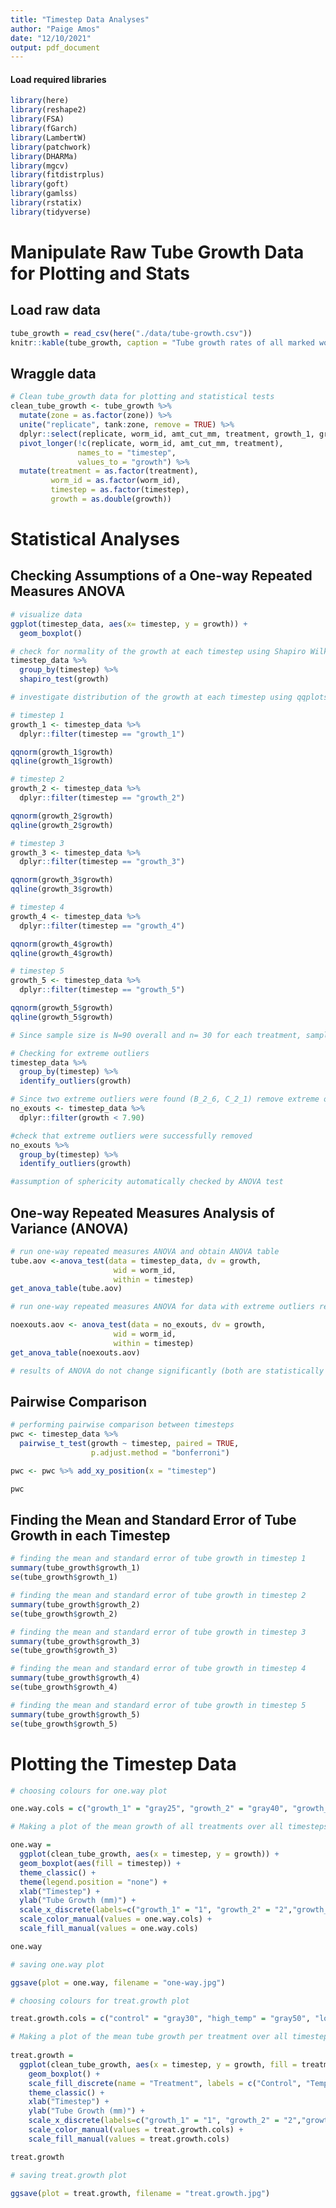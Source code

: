 ---
title: "Timestep Data Analyses"
author: "Paige Amos"
date: "12/10/2021"
output: pdf_document
---

#### Load required libraries
```{r}
library(here)
library(reshape2)
library(FSA) 
library(fGarch)
library(LambertW)
library(patchwork)
library(DHARMa)
library(mgcv)
library(fitdistrplus)
library(goft)
library(gamlss)
library(rstatix)
library(tidyverse)
```

# Manipulate Raw Tube Growth Data for Plotting and Stats

## Load raw data
```{r}
tube_growth = read_csv(here("./data/tube-growth.csv"))
knitr::kable(tube_growth, caption = "Tube growth rates of all marked worms in various treatments.")
```

## Wraggle data
```{r}
# Clean tube_growth data for plotting and statistical tests
clean_tube_growth <- tube_growth %>%
  mutate(zone = as.factor(zone)) %>%
  unite("replicate", tank:zone, remove = TRUE) %>%
  dplyr::select(replicate, worm_id, amt_cut_mm, treatment, growth_1, growth_2, growth_3, growth_4, growth_5) %>%
  pivot_longer(!c(replicate, worm_id, amt_cut_mm, treatment),
               names_to = "timestep",
               values_to = "growth") %>%
  mutate(treatment = as.factor(treatment),
         worm_id = as.factor(worm_id),
         timestep = as.factor(timestep),
         growth = as.double(growth))

```

# Statistical Analyses

## Checking Assumptions of a One-way Repeated Measures ANOVA
```{r}
# visualize data
ggplot(timestep_data, aes(x= timestep, y = growth)) +
  geom_boxplot()

# check for normality of the growth at each timestep using Shapiro Wilks test
timestep_data %>%
  group_by(timestep) %>%
  shapiro_test(growth)

# investigate distribution of the growth at each timestep using qqplots since shapiro-wilk test found growth at all timesteps to be not normal

# timestep 1
growth_1 <- timestep_data %>%
  dplyr::filter(timestep == "growth_1")

qqnorm(growth_1$growth)
qqline(growth_1$growth)

# timestep 2
growth_2 <- timestep_data %>%
  dplyr::filter(timestep == "growth_2")

qqnorm(growth_2$growth)
qqline(growth_2$growth)

# timestep 3
growth_3 <- timestep_data %>%
  dplyr::filter(timestep == "growth_3")

qqnorm(growth_3$growth)
qqline(growth_3$growth)

# timestep 4
growth_4 <- timestep_data %>%
  dplyr::filter(timestep == "growth_4")

qqnorm(growth_4$growth)
qqline(growth_4$growth)

# timestep 5
growth_5 <- timestep_data %>%
  dplyr::filter(timestep == "growth_5")

qqnorm(growth_5$growth)
qqline(growth_5$growth)

# Since sample size is N=90 overall and n= 30 for each treatment, sample size is large enough to ignore the assumption of normality for the ANOVA

# Checking for extreme outliers
timestep_data %>%
  group_by(timestep) %>%
  identify_outliers(growth)

# Since two extreme outliers were found (B_2_6, C_2_1) remove extreme outliers so that results of ANOVA with and without extreme outliers can be compared to determine if extreme outliers significantly affect results
no_exouts <- timestep_data %>%
  dplyr::filter(growth < 7.90)

#check that extreme outliers were successfully removed
no_exouts %>%
  group_by(timestep) %>%
  identify_outliers(growth)

#assumption of sphericity automatically checked by ANOVA test

```

## One-way Repeated Measures Analysis of Variance (ANOVA)
```{r}
# run one-way repeated measures ANOVA and obtain ANOVA table
tube.aov <-anova_test(data = timestep_data, dv = growth,
                       wid = worm_id,
                       within = timestep)
get_anova_table(tube.aov)

# run one-way repeated measures ANOVA for data with extreme outliers removed

noexouts.aov <- anova_test(data = no_exouts, dv = growth,
                       wid = worm_id,
                       within = timestep)
get_anova_table(noexouts.aov)

# results of ANOVA do not change significantly (both are statistically significant) when extreme outliers are removed so results of ANOVA including extreme outliers will be reported
```

## Pairwise Comparison
```{r}
# performing pairwise comparison between timesteps
pwc <- timestep_data %>%
  pairwise_t_test(growth ~ timestep, paired = TRUE,
                  p.adjust.method = "bonferroni")

pwc <- pwc %>% add_xy_position(x = "timestep")

pwc

```

## Finding the Mean and Standard Error of Tube Growth in each Timestep
```{r}
# finding the mean and standard error of tube growth in timestep 1
summary(tube_growth$growth_1)
se(tube_growth$growth_1)

# finding the mean and standard error of tube growth in timestep 2
summary(tube_growth$growth_2)
se(tube_growth$growth_2)

# finding the mean and standard error of tube growth in timestep 3
summary(tube_growth$growth_3)
se(tube_growth$growth_3)

# finding the mean and standard error of tube growth in timestep 4
summary(tube_growth$growth_4)
se(tube_growth$growth_4)

# finding the mean and standard error of tube growth in timestep 5
summary(tube_growth$growth_5)
se(tube_growth$growth_5)
```

# Plotting the Timestep Data
```{r}
# choosing colours for one.way plot

one.way.cols = c("growth_1" = "gray25", "growth_2" = "gray40", "growth_3" = "gray55", "growth_4" = "gray70", "growth_5" = "gray85")

# Making a plot of the mean growth of all treatments over all timesteps

one.way = 
  ggplot(clean_tube_growth, aes(x = timestep, y = growth)) +
  geom_boxplot(aes(fill = timestep)) +
  theme_classic() +
  theme(legend.position = "none") +
  xlab("Timestep") +
  ylab("Tube Growth (mm)") +
  scale_x_discrete(labels=c("growth_1" = "1", "growth_2" = "2","growth_3" = "3", "growth_4" = "4", "growth_5" = "5")) +
  scale_color_manual(values = one.way.cols) +
  scale_fill_manual(values = one.way.cols)

one.way

# saving one.way plot

ggsave(plot = one.way, filename = "one-way.jpg")

# choosing colours for treat.growth plot

treat.growth.cols = c("control" = "gray30", "high_temp" = "gray50", "low_salinity" = "gray70")

# Making a plot of the mean tube growth per treatment over all timesteps
 
treat.growth =
  ggplot(clean_tube_growth, aes(x = timestep, y = growth, fill = treatment)) +
    geom_boxplot() +
    scale_fill_discrete(name = "Treatment", labels = c("Control", "Temperature", "Salinity")) +
    theme_classic() +
    xlab("Timestep") +
    ylab("Tube Growth (mm)") +
    scale_x_discrete(labels=c("growth_1" = "1", "growth_2" = "2","growth_3" = "3", "growth_4" = "4", "growth_5" = "5")) +
    scale_color_manual(values = treat.growth.cols) +
    scale_fill_manual(values = treat.growth.cols)

treat.growth

# saving treat.growth plot

ggsave(plot = treat.growth, filename = "treat.growth.jpg")

```

